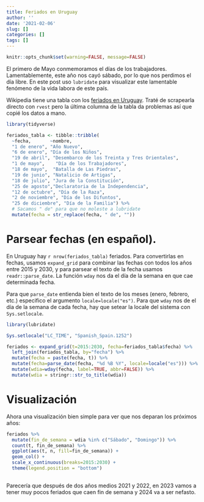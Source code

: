 ```yaml
---
title: Feriados en Uruguay
author: ''
date: '2021-02-06'
slug: []
categories: []
tags: []
---
```

```r
knitr::opts_chunk$set(warning=FALSE, message=FALSE)

```



El primero de Mayo conmemoramos el días de los trabajadores. Lamentablemente, este año nos cayó sábado, por lo que nos perdimos el día libre. En este post uso `lubridate` para visualizar este lamentable fenómeno de la vida labora de este país.


Wikipedia tiene una tabla con los [feriados en Uruguay](https://es.wikipedia.org/wiki/D%C3%ADas_feriados_de_Uruguay). Traté de scrapearla directo con `rvest` pero la última columna de la tabla da problemas así que copié los datos a mano.

```r
library(tidyverse)

feriados_tabla <- tibble::tribble(
  ~fecha,       ~nombre,    
  "1 de enero", "Año Nuevo",
  "6 de enero", "Día de los Niños",
  "19 de abril", "Desembarco de los Treinta y Tres Orientales",
  "1 de mayo",    "Día de los Trabajadores",
  "18 de mayo",  "Batalla de Las Piedras",
  "19 de junio", "Natalicio de Artigas",
  "18 de julio", "Jura de la Constitución",
  "25 de agosto","Declaratoria de la Independencia", 
  "12 de octubre", "Día de la Raza",
  "2 de noviembre", "Día de los Difuntos",
  "25 de diciembre", "Día de la Familia") %>% 
  # Sacamos " de" para que no moleste a lubridate
  mutate(fecha = str_replace(fecha, " de", ""))

```

# Parsear fechas (en español).

En Uruguay hay `r nrow(feriados_tabla)` feriados. Para convertirlas en fechas, usamos `expand_grid` para combinar las fechas con todos los años entre 2015 y 2030, y para parsear el texto de la fecha usamos `readr::parse_date`. La función `wday` nos da el día de la semana en que cae determinada fecha.

Para que `parse_date` entienda bien el texto de los meses (enero, febrero, etc.) especifico el argumento `locale=locale("es")`. Para que `wday` nos de el día de la semana de cada fecha, hay que setear la locale del sistema con `Sys.setlocale`.




```r
library(lubridate)

Sys.setlocale("LC_TIME", "Spanish_Spain.1252")

feriados <- expand_grid(t=2015:2030, fecha=feriados_tabla$fecha) %>% 
  left_join(feriados_tabla, by="fecha") %>% 
  mutate(fecha = paste(fecha, t)) %>% 
  mutate(fecha=parse_date(fecha, "%d %B %Y", locale=locale("es"))) %>% 
  mutate(wdia=wday(fecha, label=TRUE, abbr=FALSE)) %>% 
  mutate(wdia = stringr::str_to_title(wdia))
```

# Visualización

Ahora una visualización bien simple para ver que nos deparan los próximos años:

```r
feriados %>% 
  mutate(fin_de_semana = wdia %in% c("Sábado", "Domingo")) %>% 
  count(t, fin_de_semana) %>% 
  ggplot(aes(t, n, fill=fin_de_semana)) + 
  geom_col() + 
  scale_x_continuous(breaks=2015:2030) + 
  theme(legend.position = "bottom")
  
```



Parecería que después de dos años medios 2021 y 2022, en 2023 vamos a tener muy pocos feriados que caen fin de semana y 2024 va a ser nefasto.